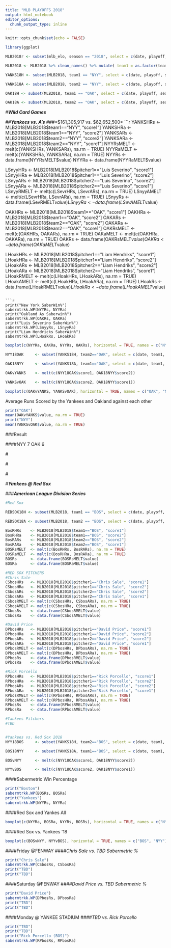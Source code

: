 ```yaml
---
title: "MLB PLAYOFFS 2018"
output: html_notebook
editor_options: 
  chunk_output_type: inline
---
```


```r
knitr::opts_chunk$set(echo = FALSE)
```

```r
library(ggplot)
```


```r
MLB2018r <- subset(mlb_elo, season == "2018", select = c(date, playoff, season, team1, team2, pitcher1, pitcher2, score1, score2))

MLB2018 <- MLB2018 %>% clean_names() %>% mutate( team1 = as.factor(team1), team2 = as.factor(team2))
```




```r
YANKS18H <- subset(MLB2018, team1 == "NYY", select = c(date, playoff, season, team1, team2, pitcher1, pitcher2, score1, score2))

YANKS18A <- subset(MLB2018, team2 == "NYY", select = c(date, playoff, season, team1, team2, pitcher1, pitcher2, score1, score2))

OAK18H <- subset(MLB2018, team1 == "OAK", select = c(date, playoff, season, team1, team2, pitcher1, pitcher2, score1, score2))

OAK18A <- subset(MLB2018, team2 == "OAK", select = c(date, playoff, season, team1, team2, pitcher1, pitcher2, score1, score2))
```


#***Wild Card Games***


##***Yankees vs. A's***
###*$161,305,917 vs. $62,652,500*
```r
YANKSHRs   <- MLB2018[MLB2018$team1=="NYY", "score1"]
YANKSHRa   <- MLB2018[MLB2018$team1=="NYY", "score2"]
YANKSARs   <- MLB2018[MLB2018$team2=="NYY", "score2"]
YANKSARa   <- MLB2018[MLB2018$team2=="NYY", "score1"]
NYYRsMELT  <- melt(c(YANKSHRs, YANKSARs), na.rm = TRUE)
NYYRaMELT  <- melt(c(YANKSHRa, YANKSARa), na.rm = TRUE)
NYYRs      <- data.frame(NYYRsMELT$value)
NYYRa      <- data.frame(NYYRaMELT$value)

LSnyyHRs   <- MLB2018[MLB2018$pitcher1=="Luis Severino", "score1"]
LSnyyHRa   <- MLB2018[MLB2018$pitcher1=="Luis Severino", "score2"]
LSnyyARs   <- MLB2018[MLB2018$pitcher2=="Luis Severino", "score2"]
LSnyyARa   <- MLB2018[MLB2018$pitcher2=="Luis Severino", "score1"]
LSnyyRMELT <- melt(c(LSevrHRs, LSevrARs), na.rm = TRUE)
LSnyyAMELT <- melt(c(LSevrHRa, LSevrARa), na.rm = TRUE)
LSnyyRs    <- data.frame(LSevRMELT$value)
LSnyyRa    <- data.frame(LSevAMELT$value)

OAKHRs     <- MLB2018[MLB2018$team1=="OAK", "score1"]
OAKHRa     <- MLB2018[MLB2018$team1=="OAK", "score2"]
OAKARs     <- MLB2018[MLB2018$team2=="OAK", "score2"]
OAKARa     <- MLB2018[MLB2018$team2=="OAK", "score1"]
OAKRsMELT  <- melt(c(OAKHRs, OAKARs), na.rm = TRUE)
OAKaMELT   <- melt(c(OAKHRa, OAKARa), na.rm = TRUE)
OAKRs      <- data.frame(OAKRsMELT$value)
OAKRa      <- data.frame(OAKaMELT$value)

LHoakHRs   <- MLB2018[MLB2018$pitcher1=="Liam Hendriks", "score1"]
LHoakHRa   <- MLB2018[MLB2018$pitcher1=="Liam Hendriks", "score2"]
LHoakARs   <- MLB2018[MLB2018$pitcher2=="Liam Hendriks", "score2"]
LHoakARa   <- MLB2018[MLB2018$pitcher2=="Liam Hendriks", "score1"]
LHoakRMELT <- melt(c(LHoakHRs, LHoakARs), na.rm = TRUE)
LHoakAMELT <- melt(c(LHoakHRa, LHoakARa), na.rm = TRUE)
LHoakRs    <- data.frame(LHoakRMELT$value)
LHoakRa    <- data.frame(LHoakAMELT$value)
```

```r
print("New York SaberWin%")
sabermtrkk.WP(NYYRs, NYYRa)
print("Oakland As Saberwin%")
sabermtrkk.WP(OAKRs, OAKRa)
print("Luis Severino SaberWin%")
sabermtrkk.WP(LSnyyRs, LSnyyRa)
print("Liam Hendricks SaberWin%")
sabermtrkk.WP(LHoakRs, LHoakRa)
```




```r
boxplot(c(NYYRa, OAKRa, NYYRs, OAKRs), horizontal = TRUE, names = c("NYY.RA", "OAK.RA", "NYY.Rs", "OAK.Rs"), main = "Yankees/A's", sub = "Runs Scored vs. Runs Allowed", col = c( "midnightblue", "forestgreen", "midnightblue", "forestgreen"), notch = TRUE, outline = FALSE, border = "goldenrod")
```




```r
NYY18OAK     <- subset(YANKS18H, team2=="OAK", select = c(date, team1, team2, pitcher1, pitcher2, score1, score2), na.rm = TRUE)

OAK18NYY     <- subset(YANKS18A, team1=="OAK", select = c(date, team1, team2, pitcher1, pitcher2, score1, score2))

OAKvYANKS    <- melt(c(NYY18OAK$score1, OAK18NYY$score2))

YANKSvOAK    <- melt(c(NYY18OAK$score2, OAK18NYY$score1))
```

```r
boxplot(c(OAKvYANKS, YANKSvOAK), horizontal = TRUE, names = c("OAK", "NYY"), main = "OAK vs NYY '18", sub = "Runs Scored against eachother", col = c("forestgreen", "midnightblue"), border = "goldenrod")
```



Average Runs Scored by the Yankees and Oakland against each other

```r
print("OAK")
mean(OAKvYANKS$value, na.rm = TRUE)
print("NYY")
mean(YANKSvOAK$value, na.rm = TRUE)
```

###Result

####NYY 7 OAK 6

#&nbsp;

#&nbsp;

#&nbsp;


#***Yankees @ Red Sox***

###***American League Division Series***

```r
#Red Sox 

REDSOX18H <- subset(MLB2018, team1 == "BOS", select = c(date, playoff, season, team1, team2, pitcher1, pitcher2, score1, score2))

REDSOX18A <- subset(MLB2018, team2 == "BOS", select = c(date, playoff, season, team1, team2, pitcher1, pitcher2, score1, score2))

BosRHRs    <- MLB2018[MLB2018$team1=="BOS", "score1"]
BosRHRa    <- MLB2018[MLB2018$team1=="BOS", "score2"]
BosRARs    <- MLB2018[MLB2018$team2=="BOS", "score2"]
BosRARa    <- MLB2018[MLB2018$team2=="BOS", "score1"]
BOSRsMELT  <- melt(c(BosRHRs, BosRARs), na.rm = TRUE)
BOSRaMELT  <- melt(c(BosRHRa, BosRARa), na.rm = TRUE)
BOSRs      <- data.frame(BOSRsMELT$value)
BOSRa      <- data.frame(BOSRaMELT$value)

#RED SOX PITCHERS
#Chris Sale
CSbosHRs   <- MLB2018[MLB2018$pitcher1=="Chris Sale", "score1"]
CSbosHRa   <- MLB2018[MLB2018$pitcher1=="Chris Sale", "score2"]
CSbosARs   <- MLB2018[MLB2018$pitcher2=="Chris Sale", "score2"]
CSbosARa   <- MLB2018[MLB2018$pitcher2=="Chris Sale", "score1"]
CSbosRMELT <- melt(c(CSbosHRs, CSbosARs), na.rm = TRUE)
CSbosAMELT <- melt(c(CSbosHRa, CSbosARa), na.rm = TRUE)
CSbosRs    <- data.frame(CSbosRMELT$value)
CSbosRa    <- data.frame(CSbosAMELT$value)

#David Price
DPbosHRs   <- MLB2018[MLB2018$pitcher1=="David Price", "score1"]
DPbosHRa   <- MLB2018[MLB2018$pitcher1=="David Price", "score2"]
DPbosARs   <- MLB2018[MLB2018$pitcher2=="David Price", "score2"]
DPbosARa   <- MLB2018[MLB2018$pitcher2=="David Price", "score1"]
DPbosRMELT <- melt(c(DPbosHRs, DPbosARs), na.rm = TRUE)
DPbosAMELT <- melt(c(DPbosHRa, DPbosARa), na.rm = TRUE)
DPbosRs    <- data.frame(DPbosRMELT$value)
DPbosRa    <- data.frame(DPbosAMELT$value)

#Rick Porcello
RPbosHRs   <- MLB2018[MLB2018$pitcher1=="Rick Porcello", "score1"]
RPbosHRa   <- MLB2018[MLB2018$pitcher1=="Rick Porcello", "score2"]
RPbosARs   <- MLB2018[MLB2018$pitcher2=="Rick Porcello", "score2"]
RPbosARa   <- MLB2018[MLB2018$pitcher2=="Rick Porcello", "score1"]
RPbosRMELT <- melt(c(RPbosHRs, RPbosARs), na.rm = TRUE)
RPbosAMELT <- melt(c(RPbosHRa, RPbosARa), na.rm = TRUE)
RPbosRs    <- data.frame(RPbosRMELT$value)
RPbosRa    <- data.frame(RPbosAMELT$value)

#Yankees Pitchers
#TBD


#Yankees vs. Red Sox 2018
NYY18BOS     <- subset(YANKS18H, team2=="BOS", select = c(date, team1, team2, pitcher1, pitcher2, score1, score2), na.rm = TRUE)

BOS18NYY     <- subset(YANKS18A, team1=="BOS", select = c(date, team1, team2, pitcher1, pitcher2, score1, score2))

BOSvNYY      <- melt(c(NYY18OAK$score1, OAK18NYY$score2))

NYYvBOS      <- melt(c(NYY18OAK$score2, OAK18NYY$score1))
```

####Sabermetric Win Percentage
```r
print("Boston")
sabermtrkk.WP(BOSRs, BOSRa)
print("Yankees")
sabermtrkk.WP(NYYRs, NYYRa)
```

####Red Sox and Yankes All

```r
boxplot(c(NYYRa, BOSRa, NYYRs, BOSRs), horizontal = TRUE, names = c("NYY.RA", "BOS.RA", "NYY.Rs", "BOS.Rs"), main = "Yankees/A's", sub = "Runs Scored vs. Runs Allowed", col = c( "midnightblue", "red3", "midnightblue", "red3"), notch = TRUE, outline = FALSE, border = "darkgrey")

```

####Red Sox vs. Yankees '18

```r
boxplot(c(BOSvNYY, NYYvBOS), horizontal = TRUE, names = c("BOS", "NYY"), main = "BOS vs NYY '18", sub = "Runs Scored against eachother", col = c("red3", "midnightblue"), border = "darkgrey")
```



####Friday @FENWAY
####*Chris Sale vs. TBD Sabermetric %*

```r
print("Chris Sale")
sabermtrkk.WP(CSbosRs, CSbosRa)
print("TBD")
print("TBD")
```


####Saturday @FENWAY
####*David Price vs. TBD Sabermetric %*

```r
print("David Price")
sabermtrkk.WP(DPbosRs, DPbosRa)
print("TBD")
print("TBD")
```

####Monday @ YANKEE STADIUM
####*TBD vs. Rick Porcello*

```r
print("TBD")
print("TBD")
print("Rick Porcello (BOS)")
sabermtrkk.WP(RPbosRs, RPbosRa)
```










